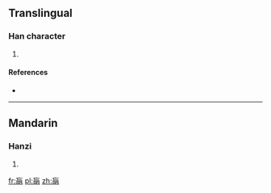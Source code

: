 ==Translingual==

===Han character===
{{Han char|rn=74|rad=月|as=07|sn=11|four=|canj=卜女日月 (YVAB)}}

# {{defn|Han|sort=月07}}

====References====
* {{Han ref|kx=0505.280|dkj=14367|dj=0884.220|hdz=32080.010|uh=671A|ud=26394}}

----

==Mandarin==

===Hanzi===
{{cmn-hanzi|pin=[[huāng]] ([[huang1]])|wg=huang<sup>1</sup>}}

# {{defn|lang=cmn|sort=月07}}

[[fr:朚]]
[[pl:朚]]
[[zh:朚]]